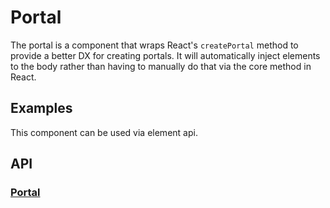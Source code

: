 

# Portal

The portal is a component that wraps React's `createPortal` method
to provide a better DX for creating portals. It will automatically
inject elements to the body rather than having to manually do that
via the core method in React.

## Examples
This component can be used via element api.

<StoryRenderer path="utils/Portal.story.tsx" name="Simple" />

## API
### [Portal](https://github.com/reaviz/reablocks/blob/master/src/utils/Portal/Portal.ts)
<PropsTable name="Portal" />

